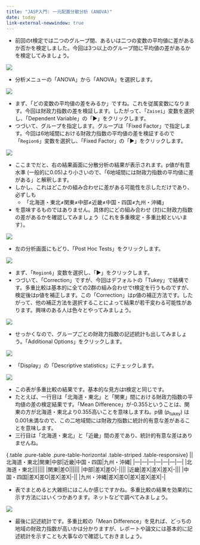 ```yaml
---
title: "JASP入門: 一元配置分散分析 (ANOVA)"
date: today
link-external-newwindow: true
---
```


* 前回のt検定では二つのグループ間、あるいは二つの変数の平均値に差があるか否かを検定しました。今回は3つ以上のグループ間に平均値の差があるかを検定してみましょう。

![](Figs/JASP07_01.png)

* 分析メニューの「ANOVA」から「ANOVA」を選択します。

![](Figs/JASP07_02.png)

* まず、「どの変数の平均値の差をみるか」ですね。これを従属変数になります。今回は財政力指数の差を検証します。したがって、「`Zaisei`」変数を選択し、「Dependent Variable」の「▶」をクリックします。
* つづいて、グループを指定します。グループは「Fixed Factor」で指定します。今回は6地域間における財政力指数の平均値の差を検証するので「`Region6`」変数を選択し、「Fixed Factor」の「▶」をクリックします。

![](Figs/JASP07_03.png)

* ここまでだと、右の結果画面に分散分析の結果が表示されます。p値が有意水準 (一般的に0.05)より小さいので、「6地域間には財政力指数の平均値に差がある」と解釈します。
* しかし、これはどこかの組み合わせに差がある可能性を示しただけであり、必ずしも
    * 「北海道・東北≠関東≠中部≠近畿≠中国・四国≠九州・沖縄」
* を意味するものではありません。具体的にどの組み合わせ (対)に財政力指数の差があるかを確認してみましょう（これを多重検定・多重比較といいます）。

![](Figs/JASP07_04.png)

* 左の分析画面にもどり、「Post Hoc Tests」をクリックします。

![](Figs/JASP07_05.png)

* まず、「`Region6`」変数を選択し、「▶」をクリックします。
* つづいて、「Correction」ですが、今回はデフォルトの「Tukey」で結構です。多重比較は基本的に全ての2群の組み合わせでt検定を行うものですが、検定後はp値を補正します。この「Correction」はp値の補正方法です。したがって、他の補正方法を選択することによって結果が若干変わる可能性があります。興味のある人は色々とやってみましょう。

![](Figs/JASP07_06.png)

* せっかくなので、グループごとの財政力指数の記述統計も出してみましょう。「Additional Options」をクリックします。

![](Figs/JASP07_07.png)

* 「Display」の「Descriptive statistics」にチェックします。

![](Figs/JASP07_08.png)

* この表が多重比較の結果です。基本的な見方はt検定と同じです。
* たとえば、一行目は「北海道・東北」と「関東」間における財政力指数の平均値の差の検定結果です。「Mean Difference」が-0.355ということは、関東の方が北海道・東北より0.355高いことを意味しますね。p値 ($p_{\text{tukey}}$) は0.001未満なので、この二地域間には財政力指数に統計的有意な差があることを意味します。
* 三行目は「北海道・東北」と「近畿」間の差であり、統計的有意な差はありませんね。

{.table .pure-table .pure-table-horizontal .table-striped .table-responsive}
||北海道・東北|関東|中部|近畿|中国・四国|九州・沖縄|
|---|---|---|---|---|---|---|
|北海道・東北|||||||
|関東|差O||||||
|中部|差X|差O|-||||
|近畿|差X|差X|差X|-|||
|中国・四国|差X|差O|差X|差X|-||
|九州・沖縄|差X|差O|差X|差X|差X|-|

* 表でまとめると大雑把にはこんか感じですかね。多重比較の結果を効果的に示す方法にはいくつかあります。ネットなどで調べてみましょう。

![](Figs/JASP07_09.png)

* 最後に記述統計です。多重比較の「Mean Difference」を見れば、どっちの地域の財政力指数が高いかは分かりますが、レポートや論文には基本的に記述統計を示すことも大事なので確認しておきましょう。